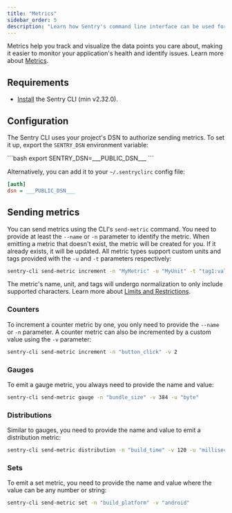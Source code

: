 ```yaml
---
title: "Metrics"
sidebar_order: 5
description: "Learn how Sentry's command line interface can be used for sending metrics."
---
```

Metrics help you track and visualize the data points you care about, making it easier to monitor your application's health and identify issues.
Learn more about [Metrics](/product/metrics).

## Requirements
- [Install](/product/cli/installation) the Sentry CLI (min v2.32.0).

## Configuration

The Sentry CLI uses your project's DSN to authorize sending metrics. To set it up, export the `SENTRY_DSN` environment variable:

<SignInNote />
```bash
export SENTRY_DSN=___PUBLIC_DSN___
```

Alternatively, you can add it to your `~/.sentryclirc` config file:

```ini {filename:~/.sentryclirc}
[auth]
dsn = ___PUBLIC_DSN___
```

## Sending metrics
You can send metrics using the CLI's `send-metric` command. You need to provide at least the `--name` or `-n` parameter to identify the metric.
When emitting a metric that doesn't exist, the metric will be created for you. If it already exists, it will be updated.
All metric types support custom units and tags provided with the `-u` and `-t` parameters respectively:

```bash
sentry-cli send-metric increment -n "MyMetric" -u "MyUnit" -t "tag1:val1","tag2:val2"
```

The metric's name, unit, and tags will undergo normalization to only include supported characters.
Learn more about [Limits and Restrictions](/product/metrics/#limits-and-restrictions).

### Counters
To increment a counter metric by one, you only need to provide the `--name` or `-n` parameter.
A counter metric can also be incremented by a custom value using the `-v` parameter:

```bash
sentry-cli send-metric increment -n "button_click" -v 2
```

### Gauges
To emit a gauge metric, you always need to provide the name and value:

```bash
sentry-cli send-metric gauge -n "bundle_size" -v 384 -u "byte"
```

### Distributions
Similar to gauges, you need to provide the name and value to emit a distribution metric:

```bash
sentry-cli send-metric distribution -n "build_time" -v 120 -u "millisecond"
```

### Sets
To emit a set metric, you need to provide the name and value where the value can be any number or string:

```bash
sentry-cli send-metric set -n "build_platform" -v "android"
```
